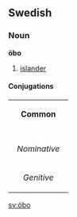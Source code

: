 ==Swedish==
===Noun===
'''öbo'''

#[[islander]]

====Conjugations====
{| border=1 cellspacing=0 
| bgcolor=#FFFFF0 colspan=5 align=center | '''Common''' 
|- 
|- bgcolor=#FFFFF0 align=center 
! rowspan=2 | 
| colspan=2 width=105 | ''Singular'' 
| colspan=2 | ''Plural'' 
|- bgcolor=#FFFFF0 align=center 
| width=105 | ''Indefinite'' 
| width=105 | ''Definite'' 
| width=105 | ''Indefinite'' 
|  width=105 | ''Definite'' 
|- align=center 
| width=105 bgcolor=#FFFFF0 | ''Nominative'' 
| [[öbo]] 
| [[öbon]] 
| [[öbor]] 
| [[öborna]] 
|- align=center 
| width=105 bgcolor=#FFFFF0 | ''Genitive'' 
| [[öbos]] 
| [[öbons]] 
| [[öbors]] 
| [[öbornas]] 
|} 
[[sv:öbo]]